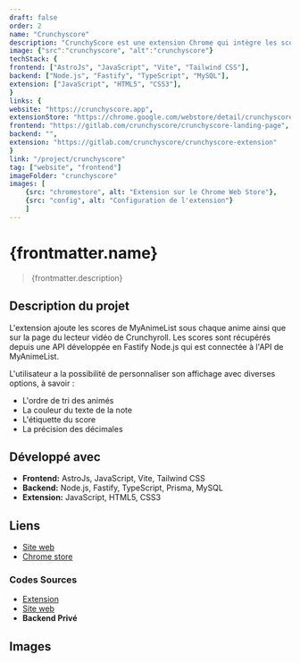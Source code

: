 ```yaml
---
draft: false
order: 2
name: "Crunchyscore"
description: "CrunchyScore est une extension Chrome qui intègre les scores de MyAnimeList sur Crunchyroll."
image: {"src":"crunchyscore", "alt":"crunchyscore"}
techStack: {
frontend: ["AstroJs", "JavaScript", "Vite", "Tailwind CSS"],
backend: ["Node.js", "Fastify", "TypeScript", "MySQL"],
extension: ["JavaScript", "HTML5", "CSS3"],
}
links: {
website: "https://crunchyscore.app",
extensionStore: "https://chrome.google.com/webstore/detail/crunchyscore-mal-score-on/coiidbjimmeojgdkclafjccnhgenmmbi",
frontend: "https://gitlab.com/crunchyscore/crunchyscore-landing-page",
backend: "",
extension: "https://gitlab.com/crunchyscore/crunchyscore-extension"
}
link: "/project/crunchyscore"
tag: ["website", "frontend"]
imageFolder: "crunchyscore"
images: [
    {src: "chromestore", alt: "Extension sur le Chrome Web Store"},
    {src: "config", alt: "Configuration de l'extension"}
    ]
---
```


# {frontmatter.name}

> {frontmatter.description}

## Description du projet

L'extension ajoute les scores de MyAnimeList sous chaque anime ainsi que sur la page du lecteur vidéo de Crunchyroll. Les scores sont récupérés depuis une API développée en Fastify Node.js qui est connectée à l'API de MyAnimeList.

L'utilisateur a la possibilité de personnaliser son affichage avec diverses options, à savoir :

-   L'ordre de tri des animés
-   La couleur du texte de la note
-   L'étiquette du score
-   La précision des décimales

## Développé avec

-   **Frontend:** AstroJs, JavaScript, Vite, Tailwind CSS
-   **Backend:** Node.js, Fastify, TypeScript, Prisma, MySQL
-   **Extension:** JavaScript, HTML5, CSS3

## Liens

-   [Site web](https://crunchyscore.app)
-   [Chrome store](https://chrome.google.com/webstore/detail/crunchyscore-mal-score-on/coiidbjimmeojgdkclafjccnhgenmmbi)

### Codes Sources

-   [Extension](https://gitlab.com/crunchyscore/crunchyscore-extension)
-   [Site web](https://gitlab.com/crunchyscore/crunchyscore-landing-page)
-   **Backend Privé**

## Images
